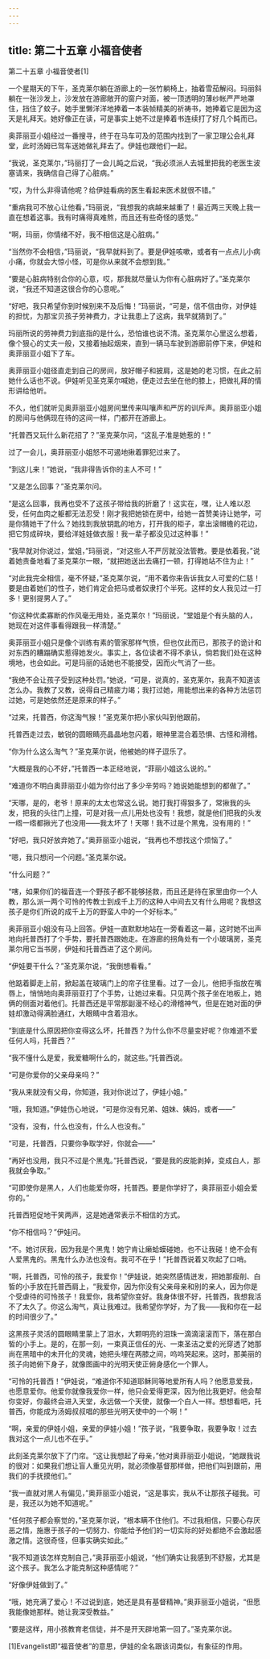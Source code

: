 ```yaml
---
---
---
```

title: 第二十五章 小福音使者
---



第二十五章 小福音使者[1]



一个星期天的下午，圣克莱尔躺在游廊上的一张竹躺椅上，抽着雪茄解闷。玛丽斜躺在一张沙发上，沙发放在游廊敞开的窗户对面，被一顶透明的薄纱帐严严地罩住，挡住了蚊子。她手里懒洋洋地捧着一本装帧精美的祈祷书，她捧着它是因为这天是礼拜天。她好像正在读，可是事实上她不过是捧着书连续打了好几个盹而已。

奥菲丽亚小姐经过一番搜寻，终于在马车可及的范围内找到了一家卫理公会礼拜堂，此时汤姆已驾车送她做礼拜去了。伊娃也跟他们一起。

“我说，圣克莱尔，”玛丽打了一会儿盹之后说，“我必须派人去城里把我的老医生波塞请来，我确信自己得了心脏病。”

“哎，为什么非得请他呢？给伊娃看病的医生看起来医术就很不错。”

“重病我可不放心让他看，”玛丽说，“我想我的病越来越重了！最近两三天晚上我一直在想着这事。我有时痛得真难熬，而且还有些奇怪的感觉。”

“啊，玛丽，你情绪不好，我不相信这是心脏病。”

“当然你不会相信，”玛丽说，“我早就料到了。要是伊娃咳嗽，或者有一点点儿小病小痛，你就会大惊小怪，可是你从来就不会想到我。”

“要是心脏病特别合你的心意，哎，那我就尽量认为你有心脏病好了。”圣克莱尔说，“我还不知道这很合你的心意呢。”

“好吧，我只希望你到时候别来不及后悔！”玛丽说，“可是，信不信由你，对伊娃的担忧，为那宝贝孩子劳神费力，才让我患上了这病，我早就猜到了。”

玛丽所说的劳神费力到底指的是什么，恐怕谁也说不清。圣克莱尔心里这么想着，像个狠心的丈夫一般，又接着抽起烟来，直到一辆马车驶到游廊前停下来，伊娃和奥菲丽亚小姐下了车。

奥菲丽亚小姐径直走到自己的房间，放好帽子和披肩，这是她的老习惯，在此之前她什么话也不说。伊娃听见圣克莱尔喊她，便走过去坐在他的膝上，把做礼拜的情形讲给他听。

不久，他们就听见奥菲丽亚小姐房间里传来叫嚷声和严厉的训斥声。奥菲丽亚小姐的房间与他俩现在待的这间一样，门都开在游廊上。

“托普西又玩什么新花招了？”圣克莱尔问，“这乱子准是她惹的！”

过了一会儿，奥菲丽亚小姐怒不可遏地揪着罪犯过来了。

“到这儿来！”她说，“我非得告诉你的主人不可！”

“又是怎么回事？”圣克莱尔问。

“是这么回事，我再也受不了这孩子带给我的折磨了！这实在，嘿，让人难以忍受，任何血肉之躯都无法忍受！刚才我把她锁在房中，给她一首赞美诗让她学，可是你猜她干了什么？她找到我放钥匙的地方，打开我的柜子，拿出滚帽檐的花边，把它剪成碎块，要给洋娃娃做衣服！我一辈子都没见过这种事！”

“我早就对你说过，堂姐，”玛丽说，“对这些人不严厉就没法管教。要是依着我，”说着她责备地看了圣克莱尔一眼，“就把她送出去痛打一顿，打得她站不住为止！”

“对此我完全相信，毫不怀疑，”圣克莱尔说，“用不着你来告诉我女人可爱的仁慈！要是由着她们的性子，她们肯定会把马或者奴隶打个半死。这样的女人我见过一打多！更别提男人了。”

“你这种优柔寡断的作风毫无用处，圣克莱尔！”玛丽说，“堂姐是个有头脑的人，她现在对这件事看得跟我一样清楚。”

奥菲丽亚小姐只是像个训练有素的管家那样气愤，但也仅此而已，那孩子的诡计和对东西的糟蹋确实惹得她发火。事实上，各位读者不得不承认，倘若我们处在这种境地，也会如此。可是玛丽的话她也不能接受，因而火气消了一些。

“我绝不会让孩子受到这种处罚。”她说，“可是，说真的，圣克莱尔，我真不知道该怎么办。我教了又教，说得自己精疲力竭；我打过她，用能想出来的各种方法惩罚过她，可是她依然还是原来的样子。”

“过来，托普西，你这淘气猴！”圣克莱尔把小家伙叫到他跟前。

托普西走过去，敏锐的圆眼睛亮晶晶地忽闪着，眼神里混合着恐惧、古怪和滑稽。

“你为什么这么淘气？”圣克莱尔说，他被她的样子逗乐了。

“大概是我的心不好，”托普西一本正经地说，“菲丽小姐这么说的。”

“难道你不明白奥菲丽亚小姐为你付出了多少辛劳吗？她说她能想到的都做了。”

“天哪，是的，老爷！原来的太太也常这么说。她打我打得狠多了，常揪我的头发，把我的头往门上撞，可是对我一点儿用处也没有！我想，就是他们把我的头发一绺一绺都揪光了也没用——我太坏了！天哪！我不过是个黑鬼，没有用的！”

“好吧，我只好放弃她了。”奥菲丽亚小姐说，“我再也不想找这个烦恼了。”

“嗯，我只想问一个问题。”圣克莱尔说。

“什么问题？”

“嗐，如果你们的福音连一个野孩子都不能够拯救，而且还是待在家里由你一个人教，那么派一两个可怜的传教士到成千上万的这种人中间去又有什么用呢？我想这孩子是你们所说的成千上万的野蛮人中的一个好标本。”

奥菲丽亚小姐没有马上回答。伊娃一直默默地站在一旁看着这一幕，这时她不出声地向托普西打了个手势，要托普西跟她走。在游廊的拐角处有一个小玻璃房，圣克莱尔用它当书房，伊娃和托普西进了这个房间。

“伊娃要干什么？”圣克莱尔说，“我倒想看看。”

他踮着脚走上前，掀起盖在玻璃门上的帘子往里看。过了一会儿，他把手指放在嘴唇上，悄悄地向奥菲丽亚打了个手势，让她过来看。只见两个孩子坐在地板上，她俩的侧面对着他们。托普西还是平常那副漫不经心的滑稽神气，但是在她对面的伊娃却激动得满脸通红，大眼睛中含着泪水。

“到底是什么原因把你变得这么坏，托普西？为什么你不尽量变好呢？你难道不爱任何人吗，托普西？”

“我不懂什么是爱，我爱糖啊什么的，就这些。”托普西说。

“可是你爱你的父亲母亲吗？”

“我从来就没有父母，你知道，我对你说过了，伊娃小姐。”

“哦，我知道。”伊娃伤心地说，“可是你没有兄弟、姐妹、姨妈，或者——”

“没有，没有，什么也没有，什么人也没有。”

“可是，托普西，只要你争取学好，你就会——”

“再好也没用，我只不过是个黑鬼。”托普西说，“要是我的皮能剥掉，变成白人，那我就会争取。”

“可即使你是黑人，人们也能爱你呀，托普西。要是你学好了，奥菲丽亚小姐会爱你的。”

托普西短促地干笑两声，这是她通常表示不相信的方式。

“你不相信吗？”伊娃问。

“不。她讨厌我，因为我是个黑鬼！她宁肯让癞蛤蟆碰她，也不让我碰！绝不会有人爱黑鬼的。黑鬼什么办法也没有。我可不在乎！”托普西说着又吹起了口哨。

“啊，托普西，可怜的孩子，我爱你！”伊娃说，她突然感情迸发，把她那瘦削、白皙的小手放在托普西肩上，“我爱你，因为你没有父亲母亲和别的亲人，因为你是个受虐待的可怜孩子！我爱你，我希望你变好。我身体很不好，托普西，我想我活不了太久了。你这么淘气，真让我难过。我希望你学好，为了我——我和你在一起的时间很少了。”

这黑孩子灵活的圆眼睛里蒙上了泪水，大颗明亮的泪珠一滴滴滚滚而下，落在那白皙的小手上。是的，在那一刻，一束真正信任的光、一束圣洁之爱的光穿透了她那尚在黑暗中的未开化的灵魂，她把头埋在两膝之间，呜呜哭起来。这时，那美丽的孩子向她俯下身子，就像图画中的光明天使正俯身感化一个罪人。

“可怜的托普西！”伊娃说，“难道你不知道耶稣同等地爱所有人吗？他愿意爱我，也愿意爱你。他爱你就像我爱你一样，他只会爱得更深，因为他比我更好。他会帮你变好，你最终会进入天堂，永远做一个天使，就像一个白人一样。想想看吧，托普西，你能成为汤姆叔叔唱的那些光明天使中的一个啊！”

“啊，亲爱的伊娃小姐，亲爱的伊娃小姐！”孩子说，“我要争取，我要争取！过去我对这个一点儿也不在乎。”

此刻圣克莱尔放下了门帘。“这让我想起了母亲，”他对奥菲丽亚小姐说，“她跟我说的很对：如果我们想让盲人重见光明，就必须像基督那样做，把他们叫到跟前，用我们的手抚摸他们。”

“我一直就对黑人有偏见，”奥菲丽亚小姐说，“这是事实，我从不让那孩子碰我。可是，我还以为她不知道呢。”

“任何孩子都会察觉的，”圣克莱尔说，“根本瞒不住他们。不过我相信，只要心存厌恶之情，施惠于孩子的一切努力、你能给予他们的一切实际的好处都绝不会激起感激之情。这很奇怪，但事实确实如此。”

“我不知道该怎样克制自己，”奥菲丽亚小姐说，“他们确实让我感到不舒服，尤其是这个孩子。我怎么才能克制这种感情呢？”

“好像伊娃做到了。”

“哦，她充满了爱心！不过说到底，她还是具有基督精神。”奥菲丽亚小姐说，“但愿我能像她那样。她让我深受教益。”

“要是这样，用小孩教育老信徒，并不是开天辟地第一回了。”圣克莱尔说。

[1]Evangelist即“福音使者”的意思，伊娃的全名跟该词类似，有象征的作用。